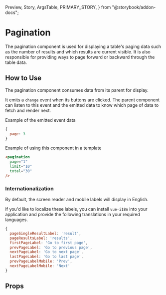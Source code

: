   Preview,
  Story,
  ArgsTable,
  PRIMARY_STORY,
} from "@storybook/addon-docs";

# Pagination

The pagination component is used for displaying a table's paging data such as the number of results and which results are current visible. It is also responsible for providing ways to page forward or backward through the table data.

<Preview>
  <Story id="components-pagination--first-page-active" />
</Preview>

## How to Use

The pagination component consumes data from its parent for display. 

It emits a `change` event when its buttons are clicked. The parent component can listen to this event and the emitted data to know which page of data to fetch and render next.

Example of the emitted event data
```js
{
  page: 3
}
```

Example of using this component in a template
```html
<pagination
  page="1"
  limit="10"
  total="30"
/>
```

### Internationalization

By default, the screen reader and mobile labels will display in English.

If you'd like to localize these labels, you can install `vue-i18n` into your application and provide the following translations in your required languages.

```js
{
  pageSingleResultLabel: 'result',
  pageResultsLabel: 'results',
  firstPageLabel: 'Go to first page',
  prevPageLabel: 'Go to previous page',
  nextPageLabel: 'Go to next page',
  lastPageLabel: 'Go to last page',
  prevPageLabelMobile: 'Prev',
  nextPageLabelMobile: 'Next'
}
```



## Props

<ArgsTable story={PRIMARY_STORY} />

